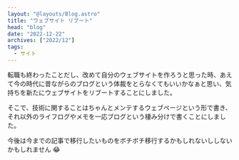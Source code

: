 ```yaml
---
layout: "@layouts/Blog.astro"
title: "ウェブサイト リブート"
head: "blog"
date: "2022-12-22"
archives: ["2022/12"]
tags:
  - サイト
---
```


転職も終わったことだし、改めて自分のウェブサイトを作ろうと思った時、あえて今の時代に昔ながらのブログという体裁をとらなくてもいいかなぁと思い、気持ちを新たにウェブサイトをリブートすることにしました。

そこで、技術に関することはちゃんとメンテするウェブページという形で書き、それ以外のライフログやメモを一応ブログという棲み分けで書くことにしました。

今後は今までの記事で移行したいものをボチボチ移行するかもしれないししないかもしれません 😂
